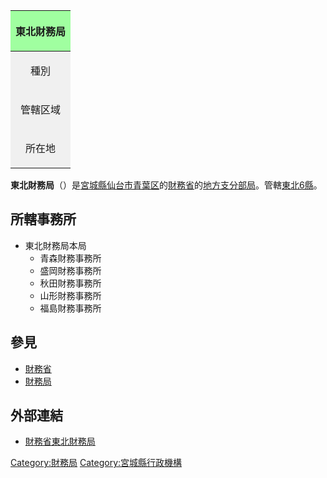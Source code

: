 {| class="infobox bordered"
! colspan="2" style="background-color: #a0ffa0;"|東北財務局
|-
| style="text-align: center; background-color: #f0f0f0;"|種別
| [[財務局|財務局]]
|-
| style="text-align: center; background-color: #f0f0f0;"|管轄区域
| [[青森縣|青森縣]]、[[岩手縣|岩手縣]]、[[秋田縣|秋田縣]]<br />[[宮城縣|宮城縣]]、[[山形縣|山形縣]]、[[福島縣|福島縣]]
|-
| style="text-align: center; background-color: #f0f0f0;"|所在地
| [[宮城縣|宮城縣]][[仙台市|仙台市]][[青葉区_(仙台市)|青葉区]][[本町_(仙台市)|本町]]三丁目3-1<br />仙台合同庁舎
|}

'''東北財務局'''（{{jpn|j=東北財務局|hg=とうほくざいむきょく}}）是[[宮城縣|宮城縣]][[仙台市|仙台市]][[青葉区_(仙台市)|青葉区]]的[[財務省|財務省]]的[[地方支分部局|地方支分部局]]。管轄[[東北地方_(日本)|東北6縣]]。

==所轄事務所 ==
* 東北財務局本局
** 青森財務事務所
** 盛岡財務事務所
** 秋田財務事務所
** 山形財務事務所
** 福島財務事務所

== 參見==
* [[財務省|財務省]]
* [[財務局|財務局]]

== 外部連結 ==
* [http://tohoku.mof.go.jp/ 財務省東北財務局] {{Wayback|url=http://tohoku.mof.go.jp/ |date=20210122215951 }}

{{Gov-stub}}

[[Category:財務局|Category:財務局]]
[[Category:宮城縣行政機構|Category:宮城縣行政機構]]